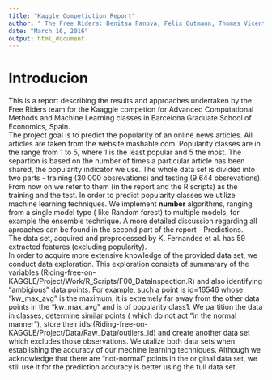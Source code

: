 ```yaml
---
title: "Kaggle Competiotion Report"
author: " The Free Riders: Denitsa Panova, Felix Gutmann, Thomas Vicente"
date: "March 16, 2016"
output: html_document
---
```


# Introducion

This is a report describing the results and approaches undertaken by the Free Riders team for the Kaaggle competion for Advanced Computational Methods and Machine Learning classes in Barcelona Graduate School of Economics, Spain.  
The project goal is to predict the popularity of an online news articles. All articles are taken from the website mashable.com. Popularity classes are in the range from 1 to 5, where 1 is the least popular and 5 the most. The separtion is based on the number of times a particular article has been shared, the popularity indicator we use. The whole data set is divided into two parts - training (30 000 obsrevations) and testing (9 644 obsrevations). From now on we refer to them (in the report and the R scripts) as the training and the test. In order to predict popularity classes we utilize machine learning techniques. We implement  **number** algorithms, ranging from a single model type ( like Random forest) to multiple models, for example the ensemble technique. A more detailed discussion regarding all aproaches can be found in the second part of the report - Predictions.  
The data set, acquired and preprocessed by K. Fernandes et al. has 59 extracted features (excluding popularity).  
In order to acquire more extensive knowledge of the provided data set, we conduct data exploration. This exploration consists of summarary of the variables (Riding-free-on-KAGGLE/Project/Work/R_Scripts/F00_DataInspection.R) and also identifying "ambigious" data points. For example, such a point is id=16546 whose "kw_max_avg" is the maximum, it is extremely far away from the other data points in the "kw_max_avg" and is of popularity class1. We partition the data in classes, determine similar points ( which do not act "in the normal manner"), store their id's (Riding-free-on-KAGGLE/Project/Data/Raw_Data/outliers_id) and create another data set which excludes those observations. We utalize both data sets when establishing the accuracy of our mechine learning techniques. Although we acknowledge that there are "not-normal" points in the original data set, we still use it for the prediction accuracy is better using the full data set.  
